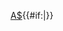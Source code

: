 [[澳洲元|A$]]{{#if:{{{1|}}}|{{{1}}}}}<noinclude>

{{documentation}}<!--

Add categories and interwikis to the /doc subpage, not here!

--></noinclude>
